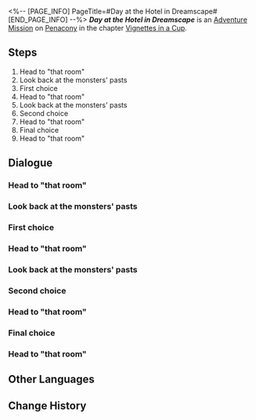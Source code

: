 <%-- [PAGE_INFO]
PageTitle=#Day at the Hotel in Dreamscape#
[END_PAGE_INFO] --%>
{{Stub|Dialogue.}}
{{Mission Infobox
|id            = 8021131
|title         = 
|image         = <!--Mission Day at the Hotel in Dreamscape.png-->
|type          = Adventure
|event_name    = 
|chapter       = Vignettes in a Cup
|requirements  = {{subst:void|<!--Unknown: {"Type":"Manual"}-->}}
|summary       = <!--official mission summary from Fate's Atlas-->
|characters    = Lady; Melancholy; Mr. Bigwig; Spade; Starlet; Tin Man; Trailblazer; Vitali
|startLocation = [[Penacony]] - [[Starlet's Emoscape]]
|world         = Penacony
|area          = Starlet's Emoscape
|prev          = 
|next          = 
|rewards       = 
}}
'''''Day at the Hotel in Dreamscape''''' is an [[Adventure Mission]] on [[Penacony]] in the chapter [[Vignettes in a Cup]].

==Steps==
# Head to "that room"
# Look back at the monsters' pasts
# First choice
# Head to "that room"
# Look back at the monsters' pasts
# Second choice
# Head to "that room"
# Final choice
# Head to "that room"

<!--
==Gameplay Notes==

--><!--
==Trial Character==

-->
==Dialogue==
{{Stub Dialogue}}

===Head to "that room"{{subst:void|<!--802113101-->}}===
{{Mission Description|type=adventure|location=Starlet's Emoscape|Starlet has prepared a Mindspace for simulations and wants to update you on the status of the Sweet Dreams Troupe.<br />Based on its plan, you must now proceed to "that room."}}
{{Dialogue Start}}
:{{tx}}
{{Dialogue End}}

===Look back at the monsters' pasts{{subst:void|<!--802113102-->}}===
{{Mission Description|type=adventure|location=Starlet's Emoscape|update|Starlet has prepared a Mindspace for simulations and wants to update you on the status of the Sweet Dreams Troupe.<br />On your way, you meet the lounge's monsters. Find out what they are up to.}}
{{Dialogue Start}}
:{{tx}}
{{Dialogue End}}

===First choice{{subst:void|<!--802113103-->}}===
{{Mission Description|type=adventure|location=Starlet's Emoscape|update|Starlet has prepared a Mindspace for simulations and wants to update you on the status of the Sweet Dreams Troupe.<br />Starlet has asked you a question. Your answer is...}}
{{Dialogue Start}}
:{{tx}}
{{Dialogue End}}

===Head to "that room"{{subst:void|<!--802113105-->}}===
{{Mission Description|type=adventure|location=Starlet's Emoscape|update|Starlet has prepared a Mindspace for simulations and wants to update you on the status of the Sweet Dreams Troupe.<br />Based on its plan, you must now proceed to "that room."}}
{{Dialogue Start}}
:{{tx}}
{{Dialogue End}}

===Look back at the monsters' pasts{{subst:void|<!--802113106-->}}===
{{Mission Description|type=adventure|location=Starlet's Emoscape|update|Starlet has prepared a Mindspace for simulations and wants to update you on the status of the Sweet Dreams Troupe.<br />On your way, you meet the lounge's monsters again, but the scenario is somewhat different this time.}}
{{Dialogue Start}}
:{{tx}}
{{Dialogue End}}

===Second choice{{subst:void|<!--802113107-->}}===
{{Mission Description|type=adventure|location=Starlet's Emoscape|update|Starlet has prepared a Mindspace for simulations and wants to update you on the status of the Sweet Dreams Troupe.<br />Starlet has asked you a question. Your answer is...}}
{{Dialogue Start}}
:{{tx}}
{{Dialogue End}}

===Head to "that room"{{subst:void|<!--802113108-->}}===
{{Mission Description|type=adventure|location=Starlet's Emoscape|update|Starlet has prepared a Mindspace for simulations and wants to update you on the status of the Sweet Dreams Troupe.<br />Based on its plan, you must now proceed to "that room."}}
{{Dialogue Start}}
:{{tx}}
{{Dialogue End}}

===Final choice{{subst:void|<!--802113112-->}}===
{{Mission Description|type=adventure|location=Starlet's Emoscape|update|Starlet has prepared a Mindspace for simulations and wants to update you on the status of the Sweet Dreams Troupe.<br />Starlet has asked you a question. Your answer is...}}
{{Dialogue Start}}
:{{tx}}
{{Dialogue End}}

===Head to "that room"{{subst:void|<!--802113113-->}}===
{{Mission Description|type=adventure|location=Starlet's Emoscape|update|Starlet has prepared a Mindspace for simulation and wants to update you on the status of the Sweet Dreams Troupe.<br />After helping Starlet make a choice, you have finally arrived at "that room."}}
{{Dialogue Start}}
:{{tx}}
{{Dialogue End}}

==Other Languages==
{{Other Languages
|en   = Day at the Hotel in Dreamscape
|zhs  = 梦境酒店之日
|zht  = 夢境飯店之日
|ja   = 夢境ホテルでの1日
|ko   = 꿈세계 호텔의 하루
|es   = Un día en el hotel del paisaje onírico
|fr   = Un jour à l'hôtel du Pays des rêves
|ru   = День в отеле Мира грёз
|th   = วันเวลาในโรงแรมแห่งแดนฝัน
|vi   = Một Ngày Ở Khách Sạn Cõi Mộng
|de   = Tag im Hotel der Traumwelt
|id   = Sehari di Hotel Dunia Mimpi
|pt   = Dia no Hotel do Mundonírico
}}

==Change History==
{{Change History|2.1}}
